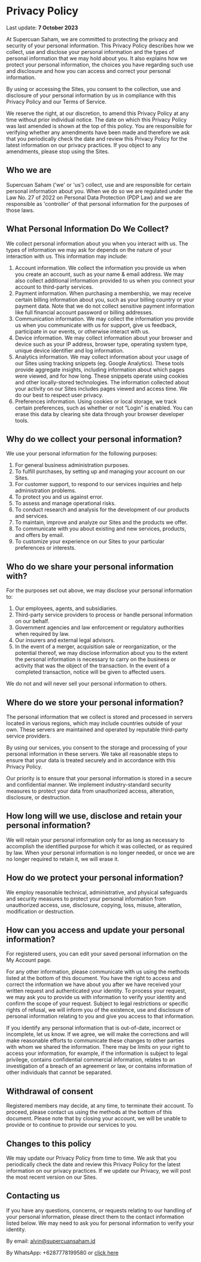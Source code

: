 
<title>WIM — Kebijakan Privasi</title>

<Link href='/' className='w-fit block'>
  <Logo />
</Link>

# Privacy Policy

<span className='py-4 block'>
  Last update: <strong>7 October 2023</strong>
</span>

At Supercuan Saham, we are committed to protecting the privacy and security of your personal information. This Privacy Policy describes how we collect, use and disclose your personal information and the types of personal information that we may hold about you. It also explains how we protect your personal information, the choices you have regarding such use and disclosure and how you can access and correct your personal information.

By using or accessing the Sites, you consent to the collection, use and disclosure of your personal information by us in compliance with this Privacy Policy and our Terms of Service.

We reserve the right, at our discretion, to amend this Privacy Policy at any time without prior individual notice. The date on which this Privacy Policy was last amended is shown at the top of this policy. You are responsible for verifying whether any amendments have been made and therefore we ask that you periodically check the date and review this Privacy Policy for the latest information on our privacy practices. If you object to any amendments, please stop using the Sites.

## Who we are

Supercuan Saham ('we' or 'us') collect, use and are responsible for certain personal information about you. When we do so we are regulated under the Law No. 27 of 2022 on Personal Data Protection (PDP Law) and we are responsible as 'controller' of that personal information for the purposes of those laws.

## What Personal Information Do We Collect?

We collect personal information about you when you interact with us. The types of information we may ask for depends on the nature of your interaction with us. This information may include:

1. Account information. We collect the information you provide us when you create an account, such as your name & email address. We may also collect additional information provided to us when you connect your account to third-party services.
2. Payment information. When purchasing a membership, we may receive certain billing information about you, such as your billing country or your payment data. Note that we do not collect sensitive payment information like full financial account password or billing addresses.
3. Communication information. We may collect the information you provide us when you communicate with us for support, give us feedback, participate in our events, or otherwise interact with us.
4. Device information. We may collect information about your browser and device such as your IP address, browser type, operating system type, unique device identifier and log information.
5. Analytics information. We may collect information about your usage of our Sites using tracking snippets (eg. Google Analytics). These tools provide aggregate insights, including information about which pages were viewed, and for how long. These snippets operate using cookies and other locally-stored technologies. The information collected about your activity on our Sites includes pages viewed and access time. We do our best to respect user privacy.
6. Preferences information. Using cookies or local storage, we track certain preferences, such as whether or not “Login” is enabled. You can erase this data by clearing site data through your browser developer tools.

## Why do we collect your personal information?

We use your personal information for the following purposes:

1. For general business administration purposes.
2. To fulfill purchases, by setting up and managing your account on our Sites.
3. For customer support, to respond to our services inquiries and help administration problems.
4. To protect you and us against error.
5. To assess and manage operational risks.
6. To conduct research and analysis for the development of our products and services.
7. To maintain, improve and analyze our Sites and the products we offer.
8. To communicate with you about existing and new services, products, and offers by email.
9. To customize your experience on our Sites to your particular preferences or interests.

## Who do we share your personal information with?

For the purposes set out above, we may disclose your personal information to:

1. Our employees, agents, and subsidiaries.
2. Third-party service providers to process or handle personal information on our behalf.
3. Government agencies and law enforcement or regulatory authorities when required by law.
4. Our insurers and external legal advisors.
5. In the event of a merger, acquisition sale or reorganization, or the potential thereof, we may disclose information about you to the extent the personal information is necessary to carry on the business or activity that was the object of the transaction. In the event of a completed transaction, notice will be given to affected users.

We do not and will never sell your personal information to others.

## Where do we store your personal information?

The personal information that we collect is stored and processed in servers located in various regions, which may include countries outside of your own. These servers are maintained and operated by reputable third-party service providers.

By using our services, you consent to the storage and processing of your personal information in these servers. We take all reasonable steps to ensure that your data is treated securely and in accordance with this Privacy Policy.

Our priority is to ensure that your personal information is stored in a secure and confidential manner. We implement industry-standard security measures to protect your data from unauthorized access, alteration, disclosure, or destruction.

## How long will we use, disclose and retain your personal information?

We will retain your personal information only for as long as necessary to accomplish the identified purpose for which it was collected, or as required by law. When your personal information is no longer needed, or once we are no longer required to retain it, we will erase it.

## How do we protect your personal information?

We employ reasonable technical, administrative, and physical safeguards and security measures to protect your personal information from unauthorized access, use, disclosure, copying, loss, misuse, alteration, modification or destruction.

## How can you access and update your personal information?

For registered users, you can edit your saved personal information on the My Account page.

For any other information, please communicate with us using the methods listed at the bottom of this document. You have the right to access and correct the information we have about you after we have received your written request and authenticated your identity. To process your request, we may ask you to provide us with information to verify your identity and confirm the scope of your request. Subject to legal restrictions or specific rights of refusal, we will inform you of the existence, use and disclosure of personal information relating to you and give you access to that information.

If you identify any personal information that is out-of-date, incorrect or incomplete, let us know. If we agree, we will make the corrections and will make reasonable efforts to communicate these changes to other parties with whom we shared the information.
There may be limits on your right to access your information, for example, if the information is subject to legal privilege, contains confidential commercial information, relates to an investigation of a breach of an agreement or law, or contains information of other individuals that cannot be separated.

## Withdrawal of consent

Registered members may decide, at any time, to terminate their account. To proceed, please contact us using the methods at the bottom of this document. Please note that by closing your account, we will be unable to provide or to continue to provide our services to you.

## Changes to this policy

We may update our Privacy Policy from time to time. We ask that you periodically check the date and review this Privacy Policy for the latest information on our privacy practices. If we update our Privacy, we will post the most recent version on our Sites.

## Contacting us

If you have any questions, concerns, or requests relating to our handling of your personal information, please direct them to the contact information listed below. We may need to ask you for personal information to verify your identity.

By email: [alvin@supercuansaham.id](mailto:alvin@supercuansaham.id)

By WhatsApp: +6287778199580 or [click here](https://wa.me/6287778199580)
